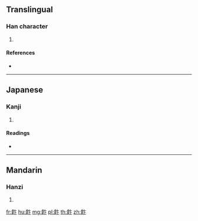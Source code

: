 {{character info/new}}
{{also|飯}}
==Translingual==

===Han character===
{{Han char|rn=184|rad=食|as=04|sn=13|four=|canj=OIYY}}

# {{defn|Han|sort=食04}}

====References====
* {{Han ref|kx=1417.280|dkj=44065|dj=1942.020|hdz=74446.030|uh=98F0|ud=39152}}

----

==Japanese==

===Kanji===
{{ja-kanji|grade=|rs=食04}}

# {{defn|lang=ja|sort=食04}}

====Readings====
* {{ja-readings|on=[[はん]] (han)|kun=[[くらう]] (kurau), [[めし]] (meshi)}}

----

==Mandarin==

===Hanzi===
{{cmn-hanzi|pin=[[fàn]] ([[fan4]])|wg=fan<sup>4</sup>}}

# {{defn|lang=cmn|sort=食04}}

[[fr:飰]]
[[hu:飰]]
[[mg:飰]]
[[pl:飰]]
[[th:飰]]
[[zh:飰]]